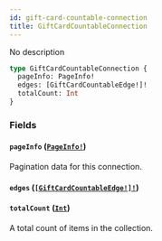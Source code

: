 ```yaml
---
id: gift-card-countable-connection
title: GiftCardCountableConnection
---
```


No description

```graphql
type GiftCardCountableConnection {
  pageInfo: PageInfo!
  edges: [GiftCardCountableEdge!]!
  totalCount: Int
}
```

### Fields

#### `pageInfo` ([`PageInfo!`](/docs/developer/api-reference/objects/page-info))

Pagination data for this connection.

#### `edges` ([`[GiftCardCountableEdge!]!`](/docs/developer/api-reference/objects/gift-card-countable-edge))

#### `totalCount` ([`Int`](/docs/developer/api-reference/scalars/int))

A total count of items in the collection.
